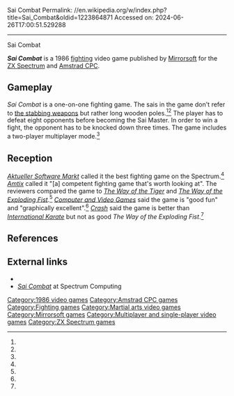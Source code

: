 Sai Combat
Permalink: //en.wikipedia.org/w/index.php?title=Sai_Combat&oldid=1223864871
Accessed on: 2024-06-26T17:00:51.529288



------
Sai Combat
{{Short description|1986 video game}}
{{use dmy dates|date=April 2023}}
{{Infobox video game
| title         = Sai Combat
| image         = Sai Combat cover.jpg
| developer     = David T Clark<ref name="crash"/>
| publisher     = [[Mirrorsoft]]
| producer      = 
| designer      = 
| programmer    = 
| artist        = 
| writer        = 
| composer      = 
| engine        = 
| series        = 
| platforms     = [[Amstrad CPC]], [[ZX Spectrum]]
| released      = 1986<ref>{{cite journal |title=Sai Combat |journal=Game Cassette (ZX Spectrum) |date=1986 |url=https://www.mobygames.com/game/15582/sai-combat/cover/group-139021/cover-393250/ |publisher=[[Mirrorsoft]] |quote=© 1986 Mirrorsoft}}</ref>
| genre         = [[Fighting game|Fighting]]
| modes         = [[Single-player]], [[multiplayer]]
}}

'''''Sai Combat''''' is a 1986 [[Fighting game|fighting]] video game published by [[Mirrorsoft]] for the [[ZX Spectrum]] and [[Amstrad CPC]].

==Gameplay==
''Sai Combat'' is a one-on-one fighting game. The sais in the game don't refer to [[Sai (weapon)|the stabbing weapons]] but rather long wooden poles.<ref name="SUser"/><ref name="CVG1"/> The player has to defeat eight opponents before becoming the Sai Master. In order to win a fight, the opponent has to be knocked down three times. The game includes a two-player multiplayer mode.<ref name="crash"/>

==Reception==
{{Video game reviews
| Amtix = 82% (CPC)<ref name="amtix">{{cite magazine |title=Reviews - Sai Combat |journal=[[Amtix]] |date=August 1986 |issue=10 |page=21 |url=https://archive.org/details/amtix-magazine-10/page/n19/mode/2up |publisher=[[Newsfield Publications Ltd]]}}</ref>
| ASM = 40/40 (ZX)<ref name="ASM">{{cite magazine |last1=Kleimann |first1=Manfred |title=Action Games - Sensationelle Geschichte! |journal=[[Aktueller Software Markt]] |date=June-July 1986 |issue=5/86 |page=7 |url=https://archive.org/details/Aktueller_Software_Markt_-_Ausgabe_1986.05/page/n5/mode/2up |publisher=Tronic-Verlag |language=German |quote=Grafik: 10, Sound: 10, Spielidee: 10, Spielmotivation: 10}}</ref>
| CRASH = 81% (ZX)<ref name="crash">{{cite magazine |title=Reviews - Sai Combat |journal=[[Crash (magazine)|Crash]] |date=May 1986 |issue=28 |page=122 |url=https://archive.org/details/crash-magazine-28/page/n121/mode/2up |publisher=[[Newsfield Publications Ltd]]}}</ref>
| CVG = 34/40 (ZX)<ref name="CVG1">{{cite magazine |title=Software Reviews - Sai Combat |journal=[[Computer and Video Games]] |date=June 1986 |issue=56 |page=24 |url=https://archive.org/details/Computer_Video_Games_Issue_056_1986-06_EMAP_Publishing_GB/page/n23/mode/2up |publisher=[[Future plc]] |quote=Graphics: 9, Sound: 7, Value: 9, Playability: 9}}</ref><br>30/40 (CPC)<ref name="CVG2">{{cite magazine |title=Software Reviews - Sai Combat |journal=[[Computer and Video Games]] |date=August 1986 |issue=58 |page=26 |url=https://archive.org/details/Computer_Video_Games_Issue_058_1986-08_EMAP_Publishing_GB/page/n25/mode/2up |publisher=[[Future plc]] |quote=Graphics: 8, Sound: 7, Value: 7, Playability: 8}}</ref>
| SUser = 5/5 (ZX)<ref name="SUser">{{cite journal |last1=Gilbert |first1=John |title=Software - Sai Combat |journal=[[Sinclair User]] |date=May 1986 |issue=50 |page=40 |url=https://archive.org/details/sinclair-user-magazine-050/page/n39/mode/2up |publisher=[[EMAP]]}}</ref>
| award1Pub = ''Computer and Video Games''
| award1 = C+VG Hit<ref>Game review, Computer & Video Games issue 56, June 1986, page 44</ref>
}}
''[[Aktueller Software Markt]]'' called it the best fighting game on the Spectrum.<ref name="ASM"/> ''[[Amtix]]'' called it "[a] competent fighting game that's worth looking at". The reviewers compared the game to ''[[Way of the Tiger#Video games|The Way of the Tiger]]'' and ''[[The Way of the Exploding Fist]]''.<ref name="amtix"/> ''[[Computer and Video Games]]'' said the game is "good fun" and "graphically excellent".<ref name="CVG1"/> ''[[Crash (magazine)|Crash]]'' said the game is better than ''[[International Karate]]'' but not as good ''The Way of the Exploding Fist''.<ref name="crash"/>

==References==
{{reflist}}

==External links==
*{{moby game|id=/15582/sai-combat}}
*[https://spectrumcomputing.co.uk/entry/4304/ZX-Spectrum/Sai_Combat ''Sai Combat''] at Spectrum Computing

[[Category:1986 video games]]
[[Category:Amstrad CPC games]]
[[Category:Fighting games]]
[[Category:Martial arts video games]]
[[Category:Mirrorsoft games]]
[[Category:Multiplayer and single-player video games]]
[[Category:ZX Spectrum games]]